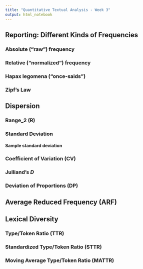 ```yaml
---
title: "Quantitative Textual Analysis - Week 3"
output: html_notebook
---
```


## Reporting: Different Kinds of Frequencies

### Absolute ("raw") frequency

### Relative ("normalized") frequency

### Hapax legomena ("once-saids")

### Zipf's Law

## Dispersion

### Range_2 (R)

### Standard Deviation

#### Sample standard deviation

### Coefficient of Variation (CV)

### Julliand's _D_

### Deviation of Proportions (DP)

## Average Reduced Frequency (ARF)

## Lexical Diversity

### Type/Token Ratio (TTR)

### Standardized Type/Token Ratio (STTR)

### Moving Average Type/Token Ratio (MATTR)
